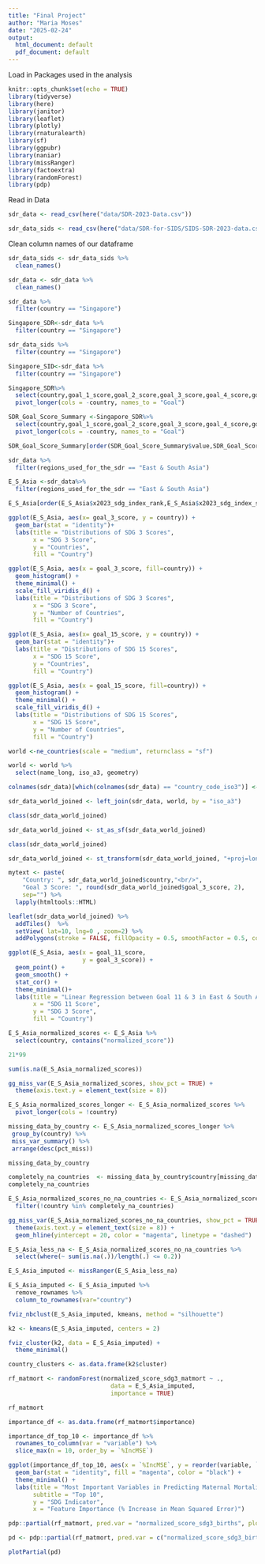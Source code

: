 ```yaml
---
title: "Final Project"
author: "Maria Moses"
date: "2025-02-24"
output:
  html_document: default
  pdf_document: default
---
```



Load in Packages used in the analysis

```r
knitr::opts_chunk$set(echo = TRUE)
library(tidyverse)
library(here)
library(janitor)
library(leaflet)
library(plotly)
library(rnaturalearth)
library(sf)
library(ggpubr)
library(naniar)
library(missRanger)
library(factoextra)
library(randomForest)
library(pdp)
```


Read in Data

```r
sdr_data <- read_csv(here("data/SDR-2023-Data.csv"))
```


```r
sdr_data_sids <- read_csv(here("data/SDR-for-SIDS/SIDS-SDR-2023-data.csv"))
```
Clean column names of our dataframe

```r
sdr_data_sids <- sdr_data_sids %>%
  clean_names()
```

```r
sdr_data <- sdr_data %>%
  clean_names()
```

```r
sdr_data %>%
  filter(country == "Singapore")
```
```r
Singapore_SDR<-sdr_data %>%
  filter(country == "Singapore")
```
```r
sdr_data_sids %>%
  filter(country == "Singapore")
```
```r
Singapore_SID<-sdr_data %>%
  filter(country == "Singapore")
```
```r
Singapore_SDR%>%
  select(country,goal_1_score,goal_2_score,goal_3_score,goal_4_score,goal_5_score,goal_6_score,goal_7_score,goal_8_score,goal_10_score,goal_11_score,goal_12_score,goal_13_score,goal_14_score,goal_15_score,goal_16_score,goal_17_score)%>%
  pivot_longer(cols = -country, names_to = "Goal")
```
```r
SDR_Goal_Score_Summary <-Singapore_SDR%>%
  select(country,goal_1_score,goal_2_score,goal_3_score,goal_4_score,goal_5_score,goal_6_score,goal_7_score,goal_8_score,goal_10_score,goal_11_score,goal_12_score,goal_13_score,goal_14_score,goal_15_score,goal_16_score,goal_17_score)%>%
  pivot_longer(cols = -country, names_to = "Goal")
```

```r
SDR_Goal_Score_Summary[order(SDR_Goal_Score_Summary$value,SDR_Goal_Score_Summary$Goal),]
```
```r
sdr_data %>% 
  filter(regions_used_for_the_sdr == "East & South Asia")
```
```r
E_S_Asia <-sdr_data%>%
  filter(regions_used_for_the_sdr == "East & South Asia")
```

```r
E_S_Asia[order(E_S_Asia$x2023_sdg_index_rank,E_S_Asia$x2023_sdg_index_score),]
```
```r
ggplot(E_S_Asia, aes(x= goal_3_score, y = country)) +
  geom_bar(stat = "identity")+
  labs(title = "Distributions of SDG 3 Scores",
       x = "SDG 3 Score",
       y = "Countries",
       fill = "Country")
```

```r
ggplot(E_S_Asia, aes(x = goal_3_score, fill=country)) +
  geom_histogram() +
  theme_minimal() +
  scale_fill_viridis_d() +
  labs(title = "Distributions of SDG 3 Scores",
       x = "SDG 3 Score",
       y = "Number of Countries",
       fill = "Country")
```

```r
ggplot(E_S_Asia, aes(x= goal_15_score, y = country)) +
  geom_bar(stat = "identity")+
  labs(title = "Distributions of SDG 15 Scores",
       x = "SDG 15 Score",
       y = "Countries",
       fill = "Country")
```
```r
ggplot(E_S_Asia, aes(x = goal_15_score, fill=country)) +
  geom_histogram() +
  theme_minimal() +
  scale_fill_viridis_d() +
  labs(title = "Distributions of SDG 15 Scores",
       x = "SDG 15 Score",
       y = "Number of Countries",
       fill = "Country")
```
```r
world <-ne_countries(scale = "medium", returnclass = "sf")
```

```r
world <- world %>% 
  select(name_long, iso_a3, geometry)
```
```r
colnames(sdr_data)[which(colnames(sdr_data) == "country_code_iso3")] <- "iso_a3"
```

```r
sdr_data_world_joined <- left_join(sdr_data, world, by = "iso_a3")
```
```r
class(sdr_data_world_joined)
```
```r
sdr_data_world_joined <- st_as_sf(sdr_data_world_joined)
```
```r
class(sdr_data_world_joined)
```
```r
sdr_data_world_joined <- st_transform(sdr_data_world_joined, "+proj=longlat +datum=WGS84")
```

```r
mytext <- paste(
    "Country: ", sdr_data_world_joined$country,"<br/>", 
    "Goal 3 Score: ", round(sdr_data_world_joined$goal_3_score, 2), 
    sep="") %>%
  lapply(htmltools::HTML)

leaflet(sdr_data_world_joined) %>% 
  addTiles()  %>% 
  setView( lat=10, lng=0 , zoom=2) %>%
  addPolygons(stroke = FALSE, fillOpacity = 0.5, smoothFactor = 0.5, color = ~colorQuantile("YlOrRd", goal_3_score)(goal_3_score), label = mytext)
```

```r
ggplot(E_S_Asia, aes(x = goal_11_score, 
                     y = goal_3_score)) +
  geom_point() +
  geom_smooth() +
  stat_cor() +
  theme_minimal()+
  labs(title = "Linear Regression between Goal 11 & 3 in East & South Asia",
       x = "SDG 11 Score",
       y = "SDG 3 Score",
       fill = "Country")
```
```r
E_S_Asia_normalized_scores <- E_S_Asia %>% 
  select(country, contains("normalized_score"))
```

```r
21*99
```
```r
sum(is.na(E_S_Asia_normalized_scores))
```
```r
gg_miss_var(E_S_Asia_normalized_scores, show_pct = TRUE) +
  theme(axis.text.y = element_text(size = 8)) 
```
```r
E_S_Asia_normalized_scores_longer <- E_S_Asia_normalized_scores %>% 
  pivot_longer(cols = !country)
```
```r
missing_data_by_country <- E_S_Asia_normalized_scores_longer %>%
 group_by(country) %>%
 miss_var_summary() %>% 
 arrange(desc(pct_miss))

missing_data_by_country
```
```r
completely_na_countries  <- missing_data_by_country$country[missing_data_by_country$pct_miss == 100]
completely_na_countries
```
```r
E_S_Asia_normalized_scores_no_na_countries <- E_S_Asia_normalized_scores %>% 
  filter(!country %in% completely_na_countries)
```
```r
gg_miss_var(E_S_Asia_normalized_scores_no_na_countries, show_pct = TRUE) +
  theme(axis.text.y = element_text(size = 8)) +
  geom_hline(yintercept = 20, color = "magenta", linetype = "dashed")

```
```r
E_S_Asia_less_na <- E_S_Asia_normalized_scores_no_na_countries %>%
  select(where(~ sum(is.na(.))/length(.) <= 0.2))
```

```r
E_S_Asia_imputed <- missRanger(E_S_Asia_less_na)
```
```r
E_S_Asia_imputed <- E_S_Asia_imputed %>%
  remove_rownames %>%
  column_to_rownames(var="country")
```

```r
fviz_nbclust(E_S_Asia_imputed, kmeans, method = "silhouette")
```
```r
k2 <- kmeans(E_S_Asia_imputed, centers = 2)
```
```r
fviz_cluster(k2, data = E_S_Asia_imputed) +
  theme_minimal()
```
```r
country_clusters <- as.data.frame(k2$cluster)
```
```r
rf_matmort <- randomForest(normalized_score_sdg3_matmort ~ .,
                             data = E_S_Asia_imputed,
                             importance = TRUE)
```
```r
rf_matmort
```

```r
importance_df <- as.data.frame(rf_matmort$importance)
```
```r
importance_df_top_10 <- importance_df %>%
  rownames_to_column(var = "variable") %>%
  slice_max(n = 10, order_by = `%IncMSE`)
```
```r
ggplot(importance_df_top_10, aes(x = `%IncMSE`, y = reorder(variable, `%IncMSE`))) +
  geom_bar(stat = "identity", fill = "magenta", color = "black") +
  theme_minimal() +
  labs(title = "Most Important Variables in Predicting Maternal Mortality",
       subtitle = "Top 10",
       y = "SDG Indicator",
       x = "Feature Importance (% Increase in Mean Squared Error)")
```
```r
pdp::partial(rf_matmort, pred.var = "normalized_score_sdg3_births", plot = TRUE)
```
```r
pd <- pdp::partial(rf_matmort, pred.var = c("normalized_score_sdg3_births", "normalized_score_sdg12_ewaste"))
```
```r
plotPartial(pd)
```

